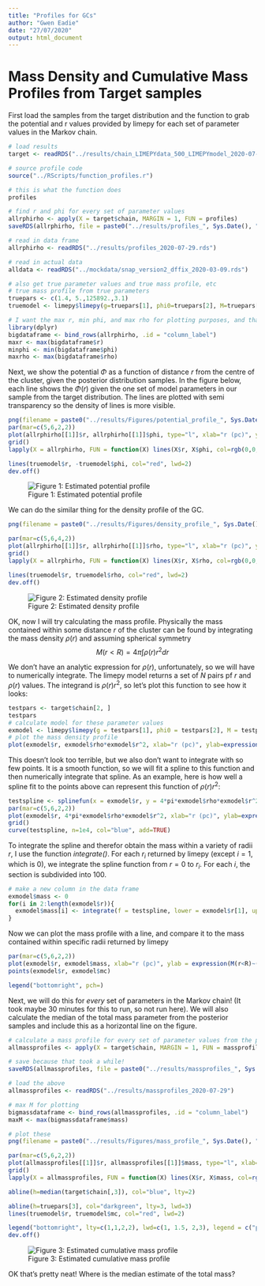 ```yaml
---
title: "Profiles for GCs"
author: "Gwen Eadie"
date: "27/07/2020"
output: html_document
---
```


# Mass Density and Cumulative Mass Profiles from Target samples

First load the samples from the target distribution and the function to grab the potential and r values provided by limepy for each set of parameter values in the Markov chain.
```r
# load results
target <- readRDS("../results/chain_LIMEPYdata_500_LIMEPYmodel_2020-07-21.rds")

# source profile code
source("../RScripts/function_profiles.r")

# this is what the function does
profiles
```

```r
# find r and phi for every set of parameter values
allrphirho <- apply(X = target$chain, MARGIN = 1, FUN = profiles)
saveRDS(allrphirho, file = paste0("../results/profiles_", Sys.Date(), ".rds") )
```

```r
# read in data frame
allrphirho <- readRDS("../results/profiles_2020-07-29.rds")

# read in actual data 
alldata <- readRDS("../mockdata/snap_version2_dffix_2020-03-09.rds")

# also get true parameter values and true mass profile, etc
# true mass profile from true parameters
truepars <- c(1.4, 5.,125892.,3.1)
truemodel <- limepy$limepy(g=truepars[1], phi0=truepars[2], M=truepars[3], rh=truepars[4])

# I want the max r, min phi, and max rho for plotting purposes, and that's what these lines give me
library(dplyr)
bigdataframe <- bind_rows(allrphirho, .id = "column_label")
maxr <- max(bigdataframe$r)
minphi <- min(bigdataframe$phi)
maxrho <- max(bigdataframe$rho)

```

Next, we show the potential $\Phi$ as a function of distance $r$ from the centre of the cluster, given the posterior distribution samples. In the figure below, each line shows the $\Phi(r)$ given the one set of model parameters in our sample from the target distribution. The lines are plotted with semi transparency so the density of lines is more visible. 
```r
png(filename = paste0("../results/Figures/potential_profile_", Sys.Date(), ".png"), width = 1000, height = 800)
par(mar=c(5,6,2,2))
plot(allrphirho[[1]]$r, allrphirho[[1]]$phi, type="l", xlab="r (pc)", ylab=expression(Phi(r)), cex.lab=2.5, cex.axis=2.5, xlim=c(0, maxr), ylim=c(minphi, 0))
grid()
lapply(X = allrphirho, FUN = function(X) lines(X$r, X$phi, col=rgb(0,0,0,0.01)) )

lines(truemodel$r, -truemodel$phi, col="red", lwd=2)
dev.off()

```

![Figure 1: Estimated potential profile](../results/Figures/potential_profile_2020-07-29.png)

We can do the similar thing for the density profile of the GC.
```r
png(filename = paste0("../results/Figures/density_profile_", Sys.Date(), ".png"), width=1000, height=800)

par(mar=c(5,6,4,2))
plot(allrphirho[[1]]$r, allrphirho[[1]]$rho, type="l", xlab="r (pc)", ylab=expression(rho), cex.lab=2.5, cex.axis=2.5, xlim = c(1e-1,maxr), ylim=c(1,maxrho), log="xy")
grid()
lapply(X = allrphirho, FUN = function(X) lines(X$r, X$rho, col=rgb(0,0,0,0.01)) )

lines(truemodel$r, truemodel$rho, col="red", lwd=2)
dev.off()
```
![Figure 2: Estimated density profile](../results/Figures/density_profile_2020-07-29.png)


OK, now I will try calculating the mass profile. Physically the mass contained within some distance $r$ of the cluster can be found by integrating the mass density $\rho (r)$ and assuming spherical symmetry
$$ M(r<R) = 4\pi\int \rho (r) r^2 dr $$

We don't have an analytic expression for $\rho (r)$, unfortunately, so we will have to numerically integrate. The limepy model returns a set of $N$ pairs pf $r$ and $\rho (r)$ values. The integrand is $\rho (r) r^2$, so let's plot this function to see how it looks:
```r
testpars <- target$chain[2, ]
testpars
# calculate model for these parameter values
exmodel <- limepy$limepy(g = testpars[1], phi0 = testpars[2], M = testpars[3], rh = testpars[4])
# plot the mass density profile
plot(exmodel$r, exmodel$rho*exmodel$r^2, xlab="r (pc)", ylab=expression(rho(r)))
```
This doesn't look too terrible, but we also don't want to integrate with so few points. It is a smooth function, so we will fit a spline to this function and then numerically integrate that spline. As an example, here is how well a spline fit to the points above can represent this function of $\rho (r) r^2$:
```r
testspline <- splinefun(x = exmodel$r, y = 4*pi*exmodel$rho*exmodel$r^2, method = "natural")
par(mar=c(5,6,2,2))
plot(exmodel$r, 4*pi*exmodel$rho*exmodel$r^2, xlab="r (pc)", ylab=expression(rho(r)*r^2), cex.lab=1.5, cex.axis=1.5)
grid()
curve(testspline, n=1e4, col="blue", add=TRUE)
```

To integrate the spline and therefor obtain the mass within a variety of radii $r$, I use the function _integrate()_. For each $r_i$ returned by limepy (except $i=1$, which is 0), we integrate the spline function from $r=0$ to $r_i$. For each $i$, the section is subdivided into 100.
```r
# make a new column in the data frame
exmodel$mass <- 0
for(i in 2:length(exmodel$r)){
  exmodel$mass[i] <- integrate(f = testspline, lower = exmodel$r[1], upper = exmodel$r[i], subdivisions = 100)$value
}
```
Now we can plot the mass profile with a line, and compare it to the mass contained within specific radii returned by limepy
```r
par(mar=c(5,6,2,2))
plot(exmodel$r, exmodel$mass, xlab="r (pc)", ylab = expression(M(r<R)~(M['\u0298'])), cex.lab=1.5, cex.lab=1.5, type="l")
points(exmodel$r, exmodel$mc)

legend("bottomright", pch=)
```

Next, we will do this for _every_ set of parameters in the Markov chain! (It took maybe 30 minutes for this to run, so not run here). We will also calculate the median of the total mass parameter from the posterior samples and include this as a horizontal line on the figure.
```r
# calculate a mass profile for every set of parameter values from the posterior distribution samples
allmassprofiles <- apply(X = target$chain, MARGIN = 1, FUN = massprofile)

# save because that took a while!
saveRDS(allmassprofiles, file = paste0("../results/massprofiles_", Sys.Date()))
```
```r
# load the above
allmassprofiles <- readRDS("../results/massprofiles_2020-07-29")

# max M for plotting
bigmassdataframe <- bind_rows(allmassprofiles, .id = "column_label")
maxM <- max(bigmassdataframe$mass)

# plot these
png(filename = paste0("../results/Figures/mass_profile_", Sys.Date(), ".png"), width = 900)

par(mar=c(5,6,2,2))
plot(allmassprofiles[[1]]$r, allmassprofiles[[1]]$mass, type="l", xlab="r (pc)", ylab=expression(M(r<R)~(M['\u0298'])), cex.lab=2.5, cex.axis=2, xlim = c(0,maxr), ylim=c(0,maxM))
grid()
lapply(X = allmassprofiles, FUN = function(X) lines(X$r, X$mass, col=rgb(0,0,0,0.01)) )

abline(h=median(target$chain[,3]), col="blue", lty=2)

abline(h=truepars[3], col="darkgreen", lty=3, lwd=3)
lines(truemodel$r, truemodel$mc, col="red", lwd=2)

legend("bottomright", lty=c(1,1,2,2), lwd=c(1, 1.5, 2,3), legend = c("posterior profiles", "true profile", "median mass estimate", "true total mass"), col=c("black", "red", "blue", "darkgreen"))
dev.off()

```

![Figure 3: Estimated cumulative mass profile](../results/Figures/mass_profile_2020-07-29.png)

OK that's pretty neat! Where is the median estimate of the total mass?
